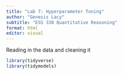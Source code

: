 ```yaml
---
title: "Lab 7: Hyperparameter Tuning"
author: "Genesis Lacy"
subtitle: "ESS 330 Quantitative Reasoning"
format: html
editor: visual
---
```


Reading in the data and cleaning it

```r
library(tidyverse)
library(tidymodels)


```

